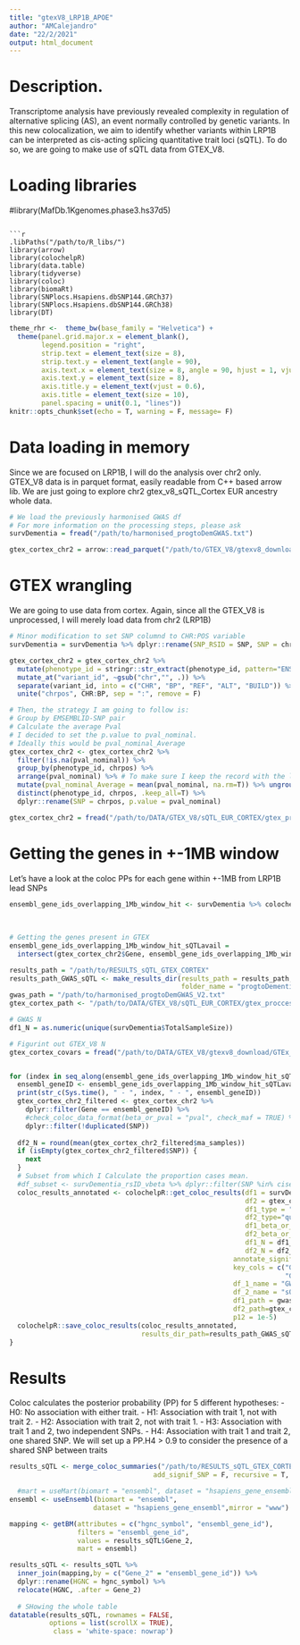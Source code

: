 ```yaml
---
title: "gtexV8_LRP1B_APOE"
author: "AMCalejandro"
date: "22/2/2021"
output: html_document
---
```


# Description.

Transcriptome analysis have previously revealed complexity in regulation of alternative splicing (AS), an event normally controlled by genetic variants. In this new colocalization, we aim to identify whether variants within LRP1B can be interpreted as cis-acting splicing quantitative trait loci (sQTL). To do so, we are going to make use of sQTL data from GTEX_V8.

# Loading libraries

#library(MafDb.1Kgenomes.phase3.hs37d5)
```

```r
.libPaths("/path/to/R_libs/")
library(arrow)
library(colochelpR)
library(data.table)
library(tidyverse)
library(coloc)
library(biomaRt)
library(SNPlocs.Hsapiens.dbSNP144.GRCh37)
library(SNPlocs.Hsapiens.dbSNP144.GRCh38)
library(DT)
```



```r
theme_rhr <-  theme_bw(base_family = "Helvetica") +
  theme(panel.grid.major.x = element_blank(),
        legend.position = "right",
        strip.text = element_text(size = 8),
        strip.text.y = element_text(angle = 90),
        axis.text.x = element_text(size = 8, angle = 90, hjust = 1, vjust = 0.5),
        axis.text.y = element_text(size = 8),
        axis.title.y = element_text(vjust = 0.6),
        axis.title = element_text(size = 10),
        panel.spacing = unit(0.1, "lines"))
knitr::opts_chunk$set(echo = T, warning = F, message= F)
```

# Data loading in memory
Since we are focused on LRP1B, I will do the analysis over chr2 only. 
GTEX_V8 data is in parquet format, easily readable from C++ based arrow lib. We are just going to explore chr2 gtex_v8_sQTL_Cortex EUR ancestry whole data.

```r
# We load the previously harmonised GWAS df 
# For more information on the processing steps, please ask
survDementia = fread("/path/to/harmonised_progtoDemGWAS.txt")
```

```r

gtex_cortex_chr2 = arrow::read_parquet("/path/to/GTEX_V8/gtexv8_download/GTEx_Analysis_v8_QTLs/GTEx_Analysis_v8_EUR_sQTL_all_associations/Brain_Cortex.v8.EUR.sqtl_allpairs.chr2.parquet")
```


# GTEX wrangling

We are going to use data from cortex.
Again, since all the GTEX_V8 is unprocessed, I will merely load data from chr2 (LRP1B) 
```r
# Minor modification to set SNP columnd to CHR:POS variable
survDementia = survDementia %>% dplyr::rename(SNP_RSID = SNP, SNP = chrpos)

gtex_cortex_chr2 = gtex_cortex_chr2 %>% 
  mutate(phenotype_id = stringr::str_extract(phenotype_id, pattern="ENSG.*(?=\\.)")) %>% # Using look ahead to match from ENSG up to the dot
  mutate_at("variant_id", ~gsub("chr","", .)) %>% 
  separate(variant_id, into = c("CHR", "BP", "REF", "ALT", "BUILD")) %>%
  unite("chrpos", CHR:BP, sep = ":", remove = F)

# Then, the strategy I am going to follow is:
# Group by EMSEMBLID-SNP pair
# Calculate the average Pval
# I decided to set the p.value to pval_nominal.
# Ideally this would be pval_nominal_Average
gtex_cortex_chr2 <- gtex_cortex_chr2 %>% 
  filter(!is.na(pval_nominal)) %>%
  group_by(phenotype_id, chrpos) %>% 
  arrange(pval_nominal) %>% # To make sure I keep the record with the lowest pval_nominal in case whe need it
  mutate(pval_nominal_Average = mean(pval_nominal, na.rm=T)) %>% ungroup() %>%
  distinct(phenotype_id, chrpos, .keep_all=T) %>%
  dplyr::rename(SNP = chrpos, p.value = pval_nominal)

```

```r
gtex_cortex_chr2 = fread("/path/to/DATA/GTEX_V8/sQTL_EUR_CORTEX/gtex_proccessed_chr2_noDUPS_V2.txt")
```

# Getting the genes in +-1MB window

Let's have a look at the coloc PPs for each gene within +-1MB from LRP1B lead SNPs
```r
ensembl_gene_ids_overlapping_1Mb_window_hit <- survDementia %>% colochelpR::get_genes_within_1Mb_of_signif_SNPs(pvalue_column="p.value",
                                                                                                                CHR_column="CHR",
                                                                                                                BP_column="BP",
                                                                                                                mart=37)
# Getting the genes present in GTEX
ensembl_gene_ids_overlapping_1Mb_window_hit_sQTLavail = 
  intersect(gtex_cortex_chr2$Gene, ensembl_gene_ids_overlapping_1Mb_window_hit)
```


```r
results_path = "/path/to/RESULTS_sQTL_GTEX_CORTEX"
results_path_GWAS_sQTL <- make_results_dir(results_path = results_path,
                                           folder_name = "progtoDementia_sQTL_GTEX_CORTEX_CHR2")
gwas_path = "/path/to/harmonised_progtoDemGWAS_V2.txt"
gtex_cortex_path <- "/path/to/DATA/GTEX_V8/sQTL_EUR_CORTEX/gtex_proccessed_chr2_V2.txt"

# GWAS N
df1_N = as.numeric(unique(survDementia$TotalSampleSize))

# Figurint out GTEX_V8 N
gtex_cortex_covars = fread("/path/to/DATA/GTEX_V8/gtexv8_download/GTEx_Analysis_v8_QTLs/GTEx_Analysis_v8_EUR_sQTL_covariates/Brain_Cortex.v8.EUR.covariates.txt")


for (index in seq_along(ensembl_gene_ids_overlapping_1Mb_window_hit_sQTLavail)) {
  ensembl_geneID <- ensembl_gene_ids_overlapping_1Mb_window_hit_sQTLavail[index]
  print(str_c(Sys.time(), " - ", index, " - ", ensembl_geneID))
  gtex_cortex_chr2_filtered <- gtex_cortex_chr2 %>%
    dplyr::filter(Gene == ensembl_geneID) %>%
    #check_coloc_data_format(beta_or_pval = "pval", check_maf = TRUE) %>%
    dplyr::filter(!duplicated(SNP))
  
  df2_N = round(mean(gtex_cortex_chr2_filtered$ma_samples))
  if (isEmpty(gtex_cortex_chr2_filtered$SNP)) {
    next
  }
  # Subset from which I Calculate the proportion cases mean.
  #df_subset <- survDementia_rsID_vbeta %>% dplyr::filter(SNP %in% ciseQTL_filtered$SNP) 
  coloc_results_annotated <- colochelpR::get_coloc_results(df1 = survDementia,
                                                           df2 = gtex_cortex_chr2_filtered, 
                                                           df1_type = "quant",
                                                           df2_type="quant",
                                                           df1_beta_or_pval="beta",
                                                           df2_beta_or_pval="pval", 
                                                           df1_N = df1_N,
                                                           df2_N = df2_N,
                                                        annotate_signif_SNP_df1_df2 = T,
                                                        key_cols = c("GWAS_1", "eQTL_2", 
                                                                     "Gene_2"),
                                                        df_1_name = "GWAS", 
                                                        df_2_name = "sQTL",
                                                        df1_path = gwas_path,
                                                        df2_path=gtex_cortex_path,
                                                        p12 = 1e-5)
  colochelpR::save_coloc_results(coloc_results_annotated, 
                                 results_dir_path=results_path_GWAS_sQTL)
}

```




# Results 

Coloc calculates the posterior probability (PP) for 5 different hypotheses:
- H0: No association with either trait.
- H1: Association with trait 1, not with trait 2.
- H2: Association with trait 2, not with trait 1.
- H3: Association with trait 1 and 2, two independent SNPs.
- H4: Association with trait 1 and trait 2, one shared SNP.
We will set up a PP.H4 > 0.9 to consider the presence of a shared SNP between traits


```r
results_sQTL <- merge_coloc_summaries("/path/to/RESULTS_sQTL_GTEX_CORTEX/progtoDementia_sQTL_GTEX_CORTEX_CHR3.CHR19/",
                                    add_signif_SNP = F, recursive = T, pattern = ".rda")

  #mart = useMart(biomart = "ensembl", dataset = "hsapiens_gene_ensembl")
ensembl <- useEnsembl(biomart = "ensembl",
                     dataset = "hsapiens_gene_ensembl",mirror = "www")

mapping <- getBM(attributes = c("hgnc_symbol", "ensembl_gene_id"),
                 filters = "ensembl_gene_id",
                 values = results_sQTL$Gene_2,
                 mart = ensembl)

results_sQTL <- results_sQTL %>% 
  inner_join(mapping,by = c("Gene_2" = "ensembl_gene_id")) %>%
  dplyr::rename(HGNC = hgnc_symbol) %>%
  relocate(HGNC, .after = Gene_2)
  
  # SHowing the whole table
datatable(results_sQTL, rownames = FALSE,
          options = list(scrollX = TRUE),
           class = 'white-space: nowrap')
```

